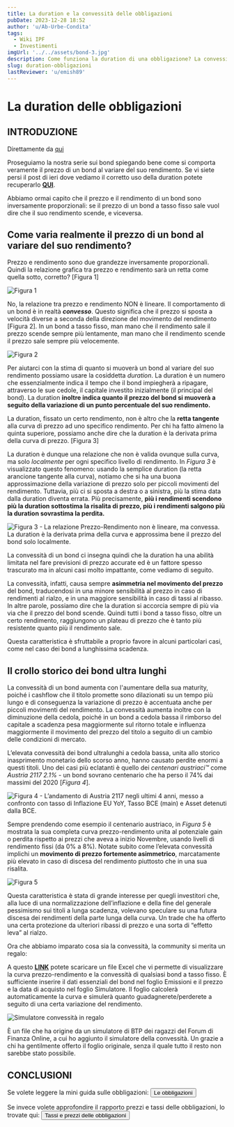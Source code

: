 ```yaml
---
title: La duration e la convessità delle obbligazioni
pubDate: 2023-12-28 18:52
author: 'u/Ab-Urbe-Condita'
tags:
  - Wiki IPF
  - Investimenti
imgUrl: '../../assets/bond-3.jpg'
description: Come funziona la duration di una obbligazione? La convessità? Come influenzano il prezzo? Lo scopriamo in questo articolo.
slug: duration-obbligazioni
lastReviewer: 'u/emish89'
---
```


# La duration delle obbligazioni

## INTRODUZIONE

Direttamente da [qui](https://www.reddit.com/r/ItaliaPersonalFinance/comments/18ql3eh/ipf_educational_la_duration_e_la_convessit%C3%A0_di_un/)


Proseguiamo la nostra serie sui bond spiegando bene come si comporta veramente il prezzo di un bond al variare del suo rendimento. 
Se vi siete persi il post di ieri dove vediamo il corretto uso della duration potete recuperarlo 
[**QUI**](https://www.reddit.com/r/ItaliaPersonalFinance/comments/18pd37t/molti_hanno_frainteso_cosa_sia_la_duration_di_un/).

Abbiamo ormai capito che il prezzo e il rendimento di un bond sono inversamente proporzionali: 
se il prezzo di un bond a tasso fisso sale vuol dire che il suo rendimento scende, e viceversa.

## Come varia realmente il prezzo di un bond al variare del suo rendimento?

Prezzo e rendimento sono due grandezze inversamente proporzionali. 
Quindi la relazione grafica tra prezzo e rendimento sarà un retta come quella sotto, corretto? \[Figura 1\]

![Figura 1](https://preview.redd.it/b7qg7yg7og8c1.png?width=846&format=png&auto=webp&s=6bad318ee604185a0082283c7cd8e3c7ac147a43)

No, la relazione tra prezzo e rendimento NON è lineare. Il comportamento di un bond è in realtà ***convesso***. 
Questo significa che il prezzo si sposta a velocità diverse a seconda della direzione del movimento del rendimento \[Figura 2\]. 
In un bond a tasso fisso, man mano che il rendimento sale il prezzo scende sempre più lentamente, 
man mano che il rendimento scende il prezzo sale sempre più velocemente.

![Figura 2](https://preview.redd.it/xbs1sju9og8c1.png?width=775&format=png&auto=webp&s=10e3ec6e0683510ce171a30a77a351325402d085)

Per aiutarci con la stima di quanto si muoverà un bond al variare del suo rendimento possiamo usare la cosiddetta *duration*. 
La duration è un numero che essenzialmente indica il tempo che il bond impiegherà a ripagare, attraverso le sue cedole, 
il capitale investito inizialmente (il principal del bond). 
La duration **inoltre indica quanto il prezzo del bond si muoverà a seguito della variazione di un punto percentuale del suo rendimento.**

La duration, fissato un certo rendimento, non è altro che la **retta tangente** alla curva di prezzo ad uno specifico rendimento. 
Per chi ha fatto almeno la quinta superiore, possiamo anche dire che la duration è la derivata prima della curva di prezzo. \[Figura 3\]

La duration è dunque una relazione che non è valida ovunque sulla curva, ma solo *localmente* per ogni specifico livello di rendimento. 
In *Figura 3* è visualizzato questo fenomeno: usando la semplice duration (la retta arancione tangente alla curva), 
notiamo che si ha una buona approssimazione della variazione di prezzo solo per piccoli movimenti del rendimento. 
Tuttavia, più ci si sposta a destra o a sinistra, più la stima data dalla duration diventa errata. 
Più precisamente, **più i rendimenti scendono più la duration sottostima la risalita di prezzo, più i rendimenti salgono più la duration sovrastima la perdita.**


![Figura 3 - La relazione Prezzo-Rendimento non è lineare, ma convessa. La duration è la derivata prima della curva e approssima bene il prezzo del bond solo localmente.](https://preview.redd.it/ijh2pyucog8c1.png?width=772&format=png&auto=webp&s=f88f0f92ccf6786d1a59cd744edccf8f2412a55f)


La convessità di un bond ci insegna quindi che la duration ha una abilità limitata nel fare previsioni di prezzo accurate 
ed è un fattore spesso trascurato ma in alcuni casi molto impattante, come vediamo di seguito.

La convessità, infatti, causa sempre **asimmetria nel movimento del prezzo** del bond, 
traducendosi in una minore sensibilità al prezzo in caso di rendimenti al rialzo, e in una maggiore sensibilità in caso di tassi al ribasso. 
In altre parole, possiamo dire che la duration si accorcia sempre di più via via che il prezzo del bond scende. Quindi tutti i bond a tasso fisso, 
oltre un certo rendimento, raggiungono un plateau di prezzo che è tanto più resistente quanto più il rendimento sale.

Questa caratteristica è sfruttabile a proprio favore in alcuni particolari casi, come nel caso dei bond a lunghissima scadenza.

## Il crollo storico dei bond ultra lunghi

La convessità di un bond aumenta con l'aumentare della sua maturity, 
poiché i cashflow che il titolo promette sono dilazionati su un tempo più lungo 
e di conseguenza la variazione di prezzo è accentuata anche per piccoli movimenti del rendimento. 
La convessità aumenta inoltre con la diminuzione della cedola, 
poiché in un bond a cedola bassa il rimborso del capitale a scadenza pesa maggiormente sul ritorno totale 
e influenza maggiormente il movimento del prezzo del titolo a seguito di un cambio delle condizioni di mercato.

L’elevata convessità dei bond ultralunghi a cedola bassa, unita allo storico inasprimento monetario dello scorso anno, 
hanno causato perdite enormi a questi titoli. 
Uno dei casi più eclatanti è quello dei *centenari austriaci™* come *Austria 2117 2.1%* \- 
un bond sovrano centenario che ha perso il 74% dai massimi del 2020 \[*Figura 4*\].

![Figura 4 - L’andamento di Austria 2117 negli ultimi 4 anni, messo a confronto con tasso di Inflazione EU YoY, Tasso BCE \(main\) e Asset detenuti dalla BCE.](https://preview.redd.it/b8nkjtskog8c1.png?width=836&format=png&auto=webp&s=12c951db583d88660a11c6f08b94df9ab694aefb)

Sempre prendendo come esempio il centenario austriaco, in *Figura 5* è mostrata la sua completa curva prezzo-rendimento 
unita al potenziale gain o perdita rispetto ai prezzi che aveva a inizio Novembre, usando livelli di rendimento fissi (da 0% a 8%). 
Notate subito come l’elevata convessità implichi un **movimento di prezzo fortemente asimmetrico**, 
marcatamente più elevato in caso di discesa del rendimento piuttosto che in una sua risalita.

![Figura 5](https://preview.redd.it/rjfe0hrrog8c1.png?width=2554&format=png&auto=webp&s=71c63e5cf206c6dce5be1437b39143e31e5405df)

Questa caratteristica è stata di grande interesse per quegli investitori che, 
alla luce di una normalizzazione dell’inflazione e della fine del generale pessimismo sui titoli a lunga scadenza, 
volevano speculare su una futura discesa dei rendimenti della parte lunga della curva. 
Un trade che ha offerto una certa protezione da ulteriori ribassi di prezzo e una sorta di “effetto leva” al rialzo.

Ora che abbiamo imparato cosa sia la convessità, la community si merita un regalo:

A questo [**LINK**](https://mega.nz/file/hZpm1BhT#tbhxataSSi5SUXkiHQgPdzT4tRAYo1kmjGu89wygDrg) 
potete scaricare un file Excel che vi permette di visualizzare la curva prezzo-rendimento e la convessità di qualsiasi bond a tasso fisso. 
È sufficiente inserire il dati essenziali del bond nel foglio Emissioni e il prezzo e la data di acquisto nel foglio Simulatore. 
Il foglio calcolerà automaticamente la curva e simulerà quanto guadagnerete/perderete a seguito di una certa variazione del rendimento.

![Simulatore convessità in regalo](https://preview.redd.it/v20nxl3yog8c1.png?width=903&format=png&auto=webp&s=3dd193e37024c8fc0d8a54ffe49cb1c42d7cbdf1)

È un file che ha origine da un simulatore di BTP dei ragazzi del Forum di Finanza Online, a cui ho aggiunto il simulatore della convessità. 
Un grazie a chi ha gentilmente offerto il foglio originale, senza il quale tutto il resto non sarebbe stato possibile.


## CONCLUSIONI

Se volete leggere la mini guida sulle obbligazioni:
<a href='/blog/obbligazioni'>
    <button className='brutal-btn p-4 sanchez' name='button'>
          <span>Le obbligazioni</span>
    </button>
</a>

Se invece volete approfondire il rapporto prezzi e tassi delle obbligazioni, lo trovate qui:
<a href='/blog/tassi-e-prezzi-obbligazioni'>
    <button className='brutal-btn p-4 sanchez' name='button'>
          <span>Tassi e prezzi delle obbligazioni</span>
    </button>
</a>
